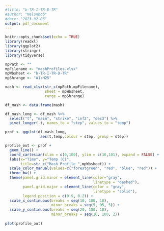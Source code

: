 ```yaml
---
#title: "b-TR-I-TR-D-TR"
#author: "Melonbob"
#date: "2023-02-06"
output: pdf_document
---
```


```r
knitr::opts_chunk$set(echo = TRUE)
library(readxl)
library(ggplot2)
library(stringr)
library(tidyverse)
```

```r
mpPath <- ""
mpFilename <- "mashProfiles.xlsx"
mpWbsheet <- "b-TR-I-TR-D-TR"
mpShrange <- "A1:H25"

mash <- read_xlsx(str_c(mpPath,mpFilename), 
                  sheet = mpWbsheet, 
                  range = mpShrange)

df_mash <- data.frame(mash)

df_mash_long <- df_mash %>%
  select("t", "main", "strike", "inf2", "dec3") %>%
  pivot_longer(-t, names_to = "step", values_to = "temp")

prof <- ggplot(df_mash_long, 
                aes(t,temp,colour = step, group = step))

profile_out <- prof + 
  geom_line() + 
  coord_cartesian(xlim = c(0,100), ylim = c(10,101), expand = FALSE) +
  labs(x="Time", y="Temp (C)", 
       title=str_c("Mash Profile ",mpWbsheet)) + 
  scale_color_manual(values=c("forestgreen", "red", "blue", "red")) +
  theme_bw() +
  theme(panel.grid.minor = element_line(color="gray",
                                        linetype = "dashed"), 
        panel.grid.major = element_line(color = "gray", 
                                        linetype = "solid"),
        legend.position = c(0.9, 0.2)) +
  scale_x_continuous(breaks = seq(10, 100, 10), 
                     minor_breaks = seq(5, 95, 5)) +
  scale_y_continuous(breaks = seq(20, 100, 10), 
                     minor_breaks = seq(10, 100, 2))
  
plot(profile_out)

```
